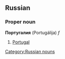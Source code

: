 ==Russian==
[[Category:Russian nouns]]
===Proper noun===
'''Португалия''' (Portugálija) ''f''

#[[Portugal]]